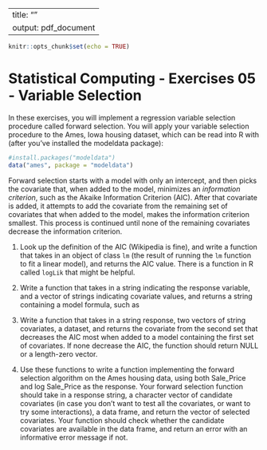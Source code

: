 
---
title: ""
output: pdf_document
---

```r
knitr::opts_chunk$set(echo = TRUE)
```
# Statistical Computing - Exercises 05 - Variable Selection

In these exercises, you will implement a regression variable selection
procedure called forward selection. You will apply your variable
selection procedure to the Ames, Iowa housing dataset, which can be
read into R with (after you've installed the modeldata package):

```r
#install.packages("modeldata")
data("ames", package = "modeldata")
```

Forward selection starts with a model with only an intercept, and then
picks the covariate that, when added to the model, minimizes an
*information criterion*, such as the Akaike Information Criterion
(AIC). After that covariate is added, it attempts to add the covariate
from the remaining set of covariates that when added to the model,
makes the information criterion smallest. This process is continued
until none of the remaining covariates decrease the information
criterion.

1. Look up the definition of the AIC (Wikipedia is fine), and write a
function that takes in an object of class `lm` (the result of running
the `lm` function to fit a linear model), and returns the AIC value.
There is a function in R called `logLik` that might be helpful.

2. Write a function that takes in a string indicating the response
variable, and a vector of strings indicating covariate values, and
returns a string containing a model formula, such as
\verb!"Sale_Price ~ Gr_Liv_Area + Total_Bsmt_SF"!

3. Write a function that takes in a string response, two vectors of
string covariates, a dataset, and returns the covariate from the
second set that decreases the AIC most when added to a model
containing the first set of covariates. If none decrease the AIC, the
function should return NULL or a length-zero vector.

4. Use these functions to write a function implementing the forward
selection algorithm on the Ames housing data, using both Sale_Price
and log Sale_Price as the response. Your forward selection function
should take in a response string, a character vector of candidate
covariates (in case you don't want to test all the covariates, or want
to try some interactions), a data frame, and return the vector of
selected covariates. Your function should check whether the candidate
covariates are available in the data frame, and return an error with
an informative error message if not. 

